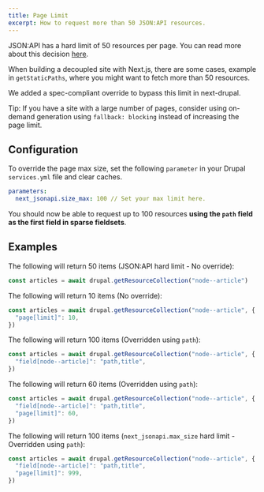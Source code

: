 ```yaml
---
title: Page Limit
excerpt: How to request more than 50 JSON:API resources.
---
```


JSON:API has a hard limit of 50 resources per page. You can read more about this decision [here](https://www.drupal.org/docs/core-modules-and-themes/core-modules/jsonapi-module/pagination#s--cant-i-set-a-page-limit-higher-than-50).

When building a decoupled site with Next.js, there are some cases, example in `getStaticPaths`, where you might want to fetch more than 50 resources.

We added a spec-compliant override to bypass this limit in next-drupal.

<Callout icon="⚠️">

Tip: If you have a site with a large number of pages, consider using on-demand generation using `fallback: blocking` instead of increasing the page limit.

</Callout>

## Configuration

To override the page max size, set the following `parameter` in your Drupal `services.yml` file and clear caches.

```yaml
parameters:
  next_jsonapi.size_max: 100 // Set your max limit here.
```

You should now be able to request up to 100 resources **using the `path` field as the first field in sparse fieldsets**.

## Examples

The following will return 50 items (JSON:API hard limit - No override):

```ts
const articles = await drupal.getResourceCollection("node--article")
```

The following will return 10 items (No override):

```ts
const articles = await drupal.getResourceCollection("node--article", {
  "page[limit]": 10,
})
```

The following will return 100 items (Overridden using `path`):

```ts
const articles = await drupal.getResourceCollection("node--article", {
  "field[node--article]": "path,title",
})
```

The following will return 60 items (Overridden using `path`):

```ts
const articles = await drupal.getResourceCollection("node--article", {
  "field[node--article]": "path,title",
  "page[limit]": 60,
})
```

The following will return 100 items (`next_jsonapi.max_size` hard limit - Overridden using `path`):

```ts
const articles = await drupal.getResourceCollection("node--article", {
  "field[node--article]": "path,title",
  "page[limit]": 999,
})
```
